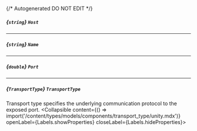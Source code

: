 {/* Autogenerated DO NOT EDIT  */}

##### *{`string`}* `Host`

---
##### *{`string`}* `Name`

---
##### *{`double`}* `Port`

---
##### *{`TransportType`}* `TransportType`
Transport type specifies the underlying communication protocol to the exposed port.
<Collapsible content={() => import('/content/types/models/components/transport_type/unity.mdx')} openLabel={Labels.showProperties} closeLabel={Labels.hideProperties}>
</Collapsible>



